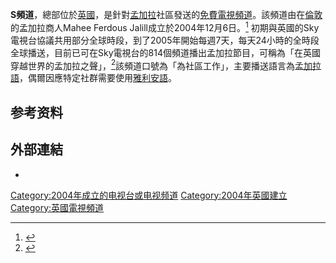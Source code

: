 {{Orphan|time=2016-12-17T14:29:09+00:00}}
{{Expand language|en}}
{{電視頻道資訊框
| 頻道名稱          = S頻道
| launch=2004年12月
| 所屬國家        = {{英國}}
| 頻道口號          = 為社區工作
| 總部所在          = {{英國}}[[倫敦|倫敦]][[沃爾瑟姆斯托|沃爾瑟姆斯托]]
| web=[http://www.chsuk.tv/ www.chsuk.tv]
}}
'''S頻道'''，總部位於[[英國|英國]]，是針對[[孟加拉|孟加拉]]社區發送的[[免費電視頻道接收|免費電視頻道]]。該頻道由在[[倫敦|倫敦]]的孟加拉商人Mahee Ferdous Jalill成立於2004年12月6日。<ref name="dailystar">{{Cite news|url=http://archive.thedailystar.net/2005/12/04/d51204061471.htm|title=Channel-S TV to air programme in Bangladesh|date=4 December 2005|newspaper=The Daily Star|accessdate=2016-07-16|archive-date=2014-01-01|archive-url=https://web.archive.org/web/20140101170000/http://archive.thedailystar.net/2005/12/04/d51204061471.htm|dead-url=no}}</ref> 初期與英國的Sky電視台協議共用部分全球時段，到了2005年開始每週7天，每天24小時的全時段全球播送，目前已可在Sky電視台的814個頻道播出孟加拉節目，可稱為「在英國穿越世界的孟加拉之聲」，<ref name="ChannelS">{{Cite web|url=http://www.chsuk.tv/|title=Channel S|website=Channel S|accessdate=2016-07-16|archive-date=2011-07-25|archive-url=https://web.archive.org/web/20110725202532/http://www.chsuk.tv/|dead-url=no}}</ref>該頻道口號為「為社區工作」，主要播送語言為[[孟加拉語|孟加拉語]]，偶爾因應特定社群需要使用[[雅利安語|雅利安語]]。

== 参考资料 ==
{{Reflist|2}}

==外部連結==
* {{官方網站}}

[[Category:2004年成立的电视台或电视频道|Category:2004年成立的电视台或电视频道]]
[[Category:2004年英國建立|Category:2004年英國建立]]
[[Category:英國電視頻道|Category:英國電視頻道]]

{{電視小作品}}